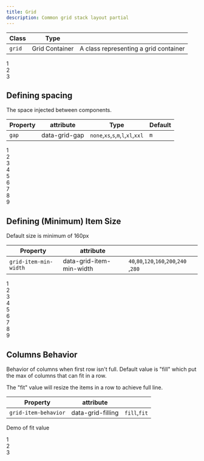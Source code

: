 ```yaml
---
title: Grid
description: Common grid stack layout partial
---
```


| Class       | Type            |                                        |
| ----------- | --------------- | -------------------------------------- |
| `grid`     | Grid Container   | A class representing a grid container  |

<Preview noFlex>
    <div
        class="grid"
        data-columns="12"
    >
        <div class="box">1</div>
        <div class="box">2</div>
        <div class="box">3</div>
    </div>
</Preview>

## Defining spacing
The space injected between components.

| Property        | attribute            | Type                                                           | Default        |
| --------------- | -------------------- | -------------------------------------------------------------- | -------------- |
| `gap`           | data-grid-gap        | ```none```,```xs```,```s```,```m```,```l```,```xl```,```xxl``` | ```m```        |

<Preview noFlex>
    <div
        class="grid"
        data-grid-gap="s"
    >
        <div class="box">1</div>
        <div class="box">2</div>
        <div class="box">3</div>
        <div class="box">4</div>
        <div class="box">5</div>
        <div class="box">6</div>
        <div class="box">7</div>
        <div class="box">8</div>
        <div class="box">9</div>
    </div>
</Preview>

## Defining (Minimum) Item Size
Default size is minimum of 160px

| Property              | attribute                |                                                                          |
| --------------------- | ------------------------ | ------------------------------------------------------------------------ |
| `grid-item-min-width` | data-grid-item-min-width | ```40```,```80```,```120```,```160```,```200```,```240``` ,```280```     |

<Preview noFlex>
    <div
        class="grid"
        data-grid-item-min-width="80"
    >
        <div class="box">1</div>
        <div class="box">2</div>
        <div class="box">3</div>
        <div class="box">4</div>
        <div class="box">5</div>
        <div class="box">6</div>
        <div class="box">7</div>
        <div class="box">8</div>
        <div class="box">9</div>
    </div>
</Preview>



## Columns Behavior
Behavior of columns when first row isn't full.
Default value is "fill" which put the max of columns that can fit in a row.

The "fit" value will resize the items in a row to achieve full line.

| Property              | attribute                |                                |
| --------------------- | ------------------------ | ------------------------------ |
| `grid-item-behavior`  | data-grid-filling        | ```fill```,```fit```           |

Demo of fit value

<Preview noFlex>
    <div
        class="grid"
        data-grid-item-min-width="160"
        data-grid-filling="fit"
    >
        <div class="box">1</div>
        <div class="box">2</div>
        <div class="box">3</div>
    </div>
</Preview>
